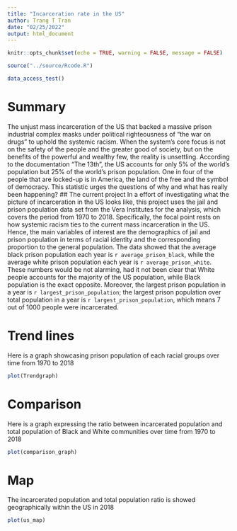 ```yaml
---
title: "Incarceration rate in the US"
author: Trang T Tran
date: "02/25/2022"
output: html_document
---
```


```r
knitr::opts_chunk$set(echo = TRUE, warning = FALSE, message = FALSE)
```

```r

source("../source/Rcode.R")

data_access_test()
```
# Summary
The unjust mass incarceration of the US that backed a massive prison industrial complex masks under political righteousness of "the war on drugs" to uphold the systemic racism. When the system's core focus is not on the safety of the people and the greater good of society, but on the benefits of the powerful and wealthy few, the reality is unsettling. According to the documentation "The 13th", the US accounts for only 5% of the world's population but 25% of the world's prison population. One in four of the people that are locked-up is in America, the land of the free and the symbol of democracy. This statistic urges the questions of why and what has really been happening?
## The current project
In a effort of investigating what the picture of incarceration in the US looks like, this project uses the jail and prison population data set from the Vera Institutes for the analysis, which covers the period from 1970 to 2018. Specifically, the focal point rests on how systemic racism ties to the current mass incarceration in the US. Hence, the main variables of interest are the demographics of jail and prison population in terms of racial identity and the corresponding proportion to the general population.
The data showed that the average black prison population each year is `r average_prison_black`, while the average white prison population each year is `r average_prison_white`. These numbers would be not alarming, had it not been clear that White people accounts for the majority of the US population, while Black population is the exact opposite. Moreover, the largest prison population in a year is `r largest_prison_population`; the largest prison population over total population in a year is `r largest_prison_population`, which means 7 out of 1000 people were incarcerated.

# Trend lines

Here is a graph showcasing prison population of each racial groups over time from 1970 to 2018

```r
plot(Trendgraph)
```

# Comparison

Here is a graph expressing the ratio between incarcerated population and total population of Black and White communities over time from 1970 to 2018

```r
plot(comparison_graph)
```

# Map

The incarcerated population and total population ratio is showed geographically within the US in 2018

```r
plot(us_map)
```